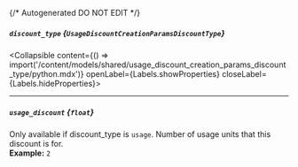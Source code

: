{/* Autogenerated DO NOT EDIT  */}

##### `discount_type` *{`UsageDiscountCreationParamsDiscountType`}*
<Collapsible content={() => import('/content/models/shared/usage_discount_creation_params_discount_type/python.mdx')} openLabel={Labels.showProperties} closeLabel={Labels.hideProperties}>
</Collapsible>

---
##### `usage_discount` *{`float`}*
Only available if discount_type is `usage`. Number of usage units that this discount is for.
<br/>
**Example:** `2`


